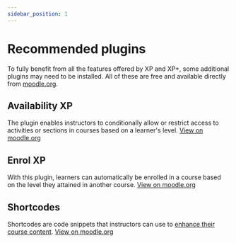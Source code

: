 ```yaml
---
sidebar_position: 1
---
```


# Recommended plugins

To fully benefit from all the features offered by XP and XP+, some additional plugins may need to be installed. All of these are free and available directly from [moodle.org](https://moodle.org/plugins).

## Availability XP

The plugin enables instructors to conditionally allow or restrict access to activities or sections in courses based on a learner's level. [View on moodle.org](https://moodle.org/plugins/availability_xp)

## Enrol XP

With this plugin, learners can automatically be enrolled in a course based on the level they attained in another course. [View on moodle.org](https://moodle.org/plugins/enrol_xp)

## Shortcodes

Shortcodes are code snippets that instructors can use to [enhance their course content](/how-to/use-shortcodes/index.mdx). [View on moodle.org](https://moodle.org/plugins/filter_shortcodes)
